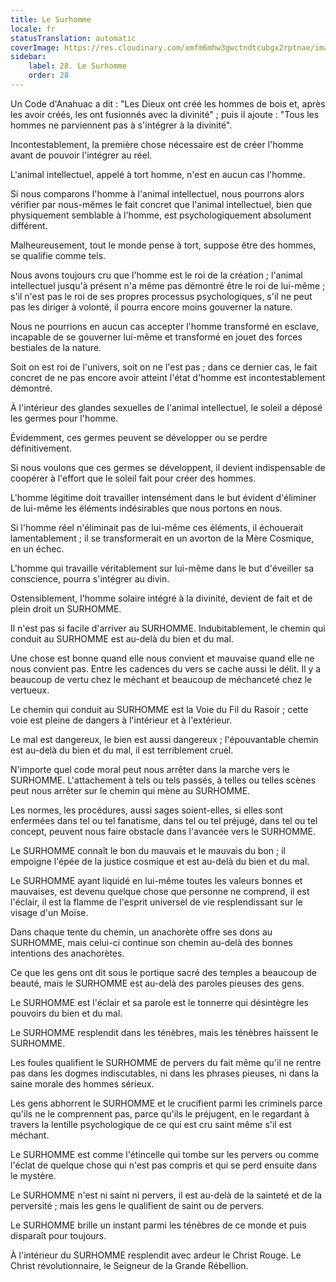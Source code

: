 ```yaml
---
title: Le Surhomme
locale: fr
statusTranslation: automatic
coverImage: https://res.cloudinary.com/xmfm6mhw3gwctndtcubgx2rptnae/image/upload/v1741354419/small_cover_la_gran_rebelion_28716e29d2.webp
sidebar:
    label: 28. Le Surhomme
    order: 28
---
```

Un Code d'Anahuac a dit : "Les Dieux ont créé les hommes de bois et, après les avoir créés, les ont fusionnés avec la divinité" ; puis il ajoute : "Tous les hommes ne parviennent pas à s'intégrer à la divinité".

Incontestablement, la première chose nécessaire est de créer l'homme avant de pouvoir l'intégrer au réel.

L'animal intellectuel, appelé à tort homme, n'est en aucun cas l'homme.

Si nous comparons l'homme à l'animal intellectuel, nous pourrons alors vérifier par nous-mêmes le fait concret que l'animal intellectuel, bien que physiquement semblable à l'homme, est psychologiquement absolument différent.

Malheureusement, tout le monde pense à tort, suppose être des hommes, se qualifie comme tels.

Nous avons toujours cru que l'homme est le roi de la création ; l'animal intellectuel jusqu'à présent n'a même pas démontré être le roi de lui-même ; s'il n'est pas le roi de ses propres processus psychologiques, s'il ne peut pas les diriger à volonté, il pourra encore moins gouverner la nature.

Nous ne pourrions en aucun cas accepter l'homme transformé en esclave, incapable de se gouverner lui-même et transformé en jouet des forces bestiales de la nature.

Soit on est roi de l'univers, soit on ne l'est pas ; dans ce dernier cas, le fait concret de ne pas encore avoir atteint l'état d'homme est incontestablement démontré.

À l'intérieur des glandes sexuelles de l'animal intellectuel, le soleil a déposé les germes pour l'homme.

Évidemment, ces germes peuvent se développer ou se perdre définitivement.

Si nous voulons que ces germes se développent, il devient indispensable de coopérer à l'effort que le soleil fait pour créer des hommes.

L'homme légitime doit travailler intensément dans le but évident d'éliminer de lui-même les éléments indésirables que nous portons en nous.

Si l'homme réel n'éliminait pas de lui-même ces éléments, il échouerait lamentablement ; il se transformerait en un avorton de la Mère Cosmique, en un échec.

L'homme qui travaille véritablement sur lui-même dans le but d'éveiller sa conscience, pourra s'intégrer au divin.

Ostensiblement, l'homme solaire intégré à la divinité, devient de fait et de plein droit un SURHOMME.

Il n'est pas si facile d'arriver au SURHOMME. Indubitablement, le chemin qui conduit au SURHOMME est au-delà du bien et du mal.

Une chose est bonne quand elle nous convient et mauvaise quand elle ne nous convient pas. Entre les cadences du vers se cache aussi le délit. Il y a beaucoup de vertu chez le méchant et beaucoup de méchanceté chez le vertueux.

Le chemin qui conduit au SURHOMME est la Voie du Fil du Rasoir ; cette voie est pleine de dangers à l'intérieur et à l'extérieur.

Le mal est dangereux, le bien est aussi dangereux ; l'épouvantable chemin est au-delà du bien et du mal, il est terriblement cruel.

N'importe quel code moral peut nous arrêter dans la marche vers le SURHOMME. L'attachement à tels ou tels passés, à telles ou telles scènes peut nous arrêter sur le chemin qui mène au SURHOMME.

Les normes, les procédures, aussi sages soient-elles, si elles sont enfermées dans tel ou tel fanatisme, dans tel ou tel préjugé, dans tel ou tel concept, peuvent nous faire obstacle dans l'avancée vers le SURHOMME.

Le SURHOMME connaît le bon du mauvais et le mauvais du bon ; il empoigne l'épée de la justice cosmique et est au-delà du bien et du mal.

Le SURHOMME ayant liquidé en lui-même toutes les valeurs bonnes et mauvaises, est devenu quelque chose que personne ne comprend, il est l'éclair, il est la flamme de l'esprit universel de vie resplendissant sur le visage d'un Moïse.

Dans chaque tente du chemin, un anachorète offre ses dons au SURHOMME, mais celui-ci continue son chemin au-delà des bonnes intentions des anachorètes.

Ce que les gens ont dit sous le portique sacré des temples a beaucoup de beauté, mais le SURHOMME est au-delà des paroles pieuses des gens.

Le SURHOMME est l'éclair et sa parole est le tonnerre qui désintègre les pouvoirs du bien et du mal.

Le SURHOMME resplendit dans les ténèbres, mais les ténèbres haïssent le SURHOMME.

Les foules qualifient le SURHOMME de pervers du fait même qu'il ne rentre pas dans les dogmes indiscutables, ni dans les phrases pieuses, ni dans la saine morale des hommes sérieux.

Les gens abhorrent le SURHOMME et le crucifient parmi les criminels parce qu'ils ne le comprennent pas, parce qu'ils le préjugent, en le regardant à travers la lentille psychologique de ce qui est cru saint même s'il est méchant.

Le SURHOMME est comme l'étincelle qui tombe sur les pervers ou comme l'éclat de quelque chose qui n'est pas compris et qui se perd ensuite dans le mystère.

Le SURHOMME n'est ni saint ni pervers, il est au-delà de la sainteté et de la perversité ; mais les gens le qualifient de saint ou de pervers.

Le SURHOMME brille un instant parmi les ténèbres de ce monde et puis disparaît pour toujours.

À l'intérieur du SURHOMME resplendit avec ardeur le Christ Rouge. Le Christ révolutionnaire, le Seigneur de la Grande Rébellion.

